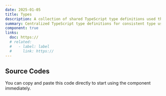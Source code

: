 ```yaml
---
date: 2025-01-05
title: Types
description: A collection of shared TypeScript type definitions used throughout the application to ensure consistency and type safety.
summary: Centralized TypeScript type definitions for consistent type usage across the app.
component: true
links:
  doc: https://
  # related:
  #   - label: label
  #     link: https://
---
```


## Source Codes

You can copy and paste this code directly to start using the component immediately.

<SourceCodes name="types" />
